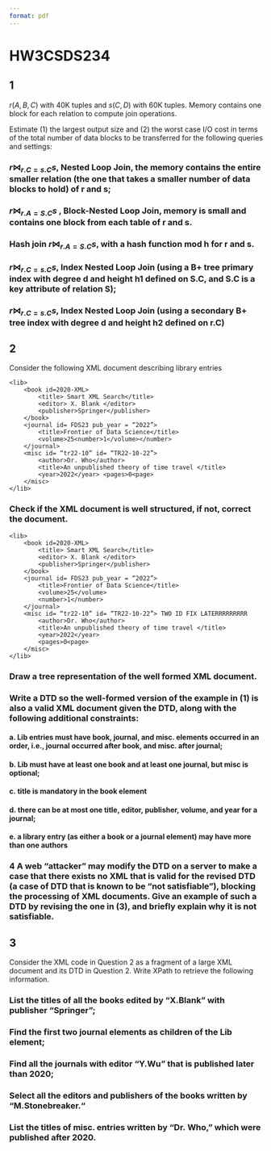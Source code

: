```yaml
---
format: pdf
---
```


# HW3CSDS234
## 1
$r(A,B,C)$ with 40K tuples and $s(C,D)$ with 60K tuples. Memory contains one block for each relation to compute join operations.

Estimate (1) the largest output size and (2) the worst case I/O cost in terms of the total number of data blocks to be transferred for the following queries and settings:

### $r\bowtie_{r.C = s.C} s$, Nested Loop Join, the memory contains the entire smaller relation (the one that takes a smaller number of data blocks to hold) of r and s;

> 

### $r\bowtie_{r.A=S.C} s$ , Block-Nested Loop Join, memory is small and contains one block from each table of r and s.

> 

### Hash join $r\bowtie_{r.A =S.C} s$, with a hash function mod h for r and s.

> 

### $r\bowtie_{r.C = s.C} s$, Index Nested Loop Join (using a B+ tree primary index with degree d and height h1 defined on S.C, and S.C is a key attribute of relation S);

> 

### $r\bowtie_{r.C = s.C} s$, Index Nested Loop Join (using a secondary B+ tree index with degree d and height h2 defined on r.C)

> 

## 2
Consider the following XML document describing library entries

```
<lib>
    <book id=2020-XML>
        <title> Smart XML Search</title>
        <editor> X. Blank </editor>
        <publisher>Springer</publisher>
    </book>
    <journal id= FDS23 pub_year = “2022”>
        <title>Frontier of Data Science</title>
        <volume>25<number>1</volume></number>
    </journal>
    <misc id= “tr22-10” id= “TR22-10-22”>
        <author>Dr. Who</author>
        <title>An unpublished theory of time travel </title>
        <year>2022</year> <pages>0<page>
    </misc>
</lib>
```

### Check if the XML document is well structured, if not, correct the document.


```
<lib>
    <book id=2020-XML>
        <title> Smart XML Search</title>
        <editor> X. Blank </editor>
        <publisher>Springer</publisher>
    </book>
    <journal id= FDS23 pub_year = “2022”>
        <title>Frontier of Data Science</title>
        <volume>25</volume>
        <number>1</number>
    </journal>
    <misc id= “tr22-10” id= “TR22-10-22”> TWO ID FIX LATERRRRRRRRR
        <author>Dr. Who</author>
        <title>An unpublished theory of time travel </title>
        <year>2022</year>
        <pages>0<page>
    </misc>
</lib>
```

### Draw a tree representation of the well formed XML document.

### Write a DTD so the well-formed version of the example in (1) is also a valid XML document given the DTD, along with the following additional constraints:

#### a. Lib entries must have book, journal, and misc. elements occurred in an order, i.e., journal occurred after book, and misc. after journal;

>

#### b. Lib must have at least one book and at least one journal, but misc is optional;

>

#### c. title is mandatory in the book element

>

#### d. there can be at most one title, editor, publisher, volume, and year for a journal;

>

#### e. a library entry (as either a book or a journal element) may have more than one authors

>


### 4 A web “attacker” may modify the DTD on a server to make a case that there exists no XML that is valid for the revised DTD (a case of DTD that is known to be “not satisfiable”), blocking the processing of XML documents. Give an example of such a DTD by revising the one in (3), and briefly explain why it is not satisfiable.

## 3
Consider the XML code in Question 2 as a fragment of a large XML document and its DTD in Question 2. Write XPath to retrieve the following information.

### List the titles of all the books edited by “X.Blank” with publisher “Springer”;

>

### Find the first two journal elements as children of the Lib element;

>

### Find all the journals with editor “Y.Wu” that is published later than 2020;

>

### Select all the editors and publishers of the books written by “M.Stonebreaker.“

>

### List the titles of misc. entries written by “Dr. Who,” which were published after 2020.

>